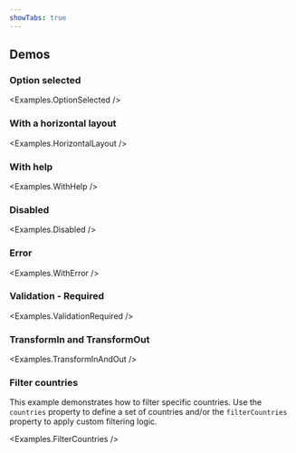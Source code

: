 ```yaml
---
showTabs: true
---
```



## Demos

### Option selected

<Examples.OptionSelected />

### With a horizontal layout

<Examples.HorizontalLayout />

### With help

<Examples.WithHelp />

### Disabled

<Examples.Disabled />

### Error

<Examples.WithError />

### Validation - Required

<Examples.ValidationRequired />

### TransformIn and TransformOut

<Examples.TransformInAndOut />

### Filter countries

This example demonstrates how to filter specific countries. Use the `countries` property to define a set of countries and/or the `filterCountries` property to apply custom filtering logic.

<Examples.FilterCountries />
